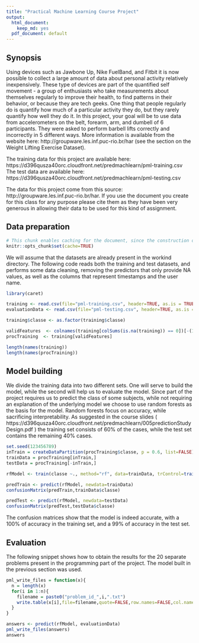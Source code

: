 ```yaml
---
title: "Practical Machine Learning Course Project"
output:
  html_document:
    keep_md: yes
  pdf_document: default
---
```


## Synopsis 
Using devices such as Jawbone Up, Nike FuelBand, and Fitbit it is now possible to collect a large amount of data about personal activity relatively inexpensively. These type of devices are part of the quantified self movement - a group of enthusiasts who take measurements about themselves regularly to improve their health, to find patterns in their behavior, or because they are tech geeks. One thing that people regularly do is quantify how much of a particular activity they do, but they rarely quantify how well they do it. In this project, your goal will be to use data from accelerometers on the belt, forearm, arm, and dumbell of 6 participants. They were asked to perform barbell lifts correctly and incorrectly in 5 different ways. More information is available from the website here: http://groupware.les.inf.puc-rio.br/har (see the section on the Weight Lifting Exercise Dataset).

The training data for this project are available here:
https://d396qusza40orc.cloudfront.net/predmachlearn/pml-training.csv
The test data are available here:
https://d396qusza40orc.cloudfront.net/predmachlearn/pml-testing.csv

The data for this project come from this source: http://groupware.les.inf.puc-rio.br/har. If you use the document you create for this class for any purpose please cite them as they have been very generous in allowing their data to be used for this kind of assignment.

## Data preparation
```r
# This chunk enables caching for the document, since the construction of the model is time consuming
knitr::opts_chunk$set(cache=TRUE)
```

We will assume that the datasets are already present in the workind directory. The following code reads both the training and test datasets, and performs some data cleaning, removing the predictors that only provide NA values, as well as the columns that represent timestamps and the user name.

```r
library(caret)

training <- read.csv(file="pml-training.csv", header=TRUE, as.is = TRUE, stringsAsFactors = FALSE, sep=',', na.strings=c('NA','','#DIV/0!'))
evaluationData <- read.csv(file="pml-testing.csv", header=TRUE, as.is = TRUE, stringsAsFactors = FALSE, sep=',', na.strings=c('NA','','#DIV/0!'))

training$classe <- as.factor(training$classe)

validFeatures  <- colnames(training[colSums(is.na(training)) == 0])[-(1:7)]
procTraining  <- training[validFeatures]

length(names(training))
length(names(procTraining))
```

## Model building

We divide the training data into two different sets. One will serve to build the model, while the second will help us to evaluate the model. Since part of the project requires us to predict the class of some subjects, while not requiring an explanation of the underlying model we choose to use random forests as the basis for the model. Random forests focus on accuracy, while sacrificing interpretability.
As suggested in the course slides ( https://d396qusza40orc.cloudfront.net/predmachlearn/005predictionStudyDesign.pdf ) the training set consists of 60% of the cases, while the test set contains the remaining 40% cases.

```r
set.seed(123456789)
inTrain = createDataPartition(procTraining$classe, p = 0.6, list=FALSE)
trainData = procTraining[inTrain,]
testData = procTraining[-inTrain,]

rfModel <- train(classe ~., method="rf", data=trainData, trControl=trainControl(method='cv'), number=5, allowParallel=TRUE )

predTrain <- predict(rfModel, newdata=trainData)
confusionMatrix(predTrain,trainData$classe)

predTest <- predict(rfModel, newdata=testData)
confusionMatrix(predTest,testData$classe)
```

The confusion matrices show that the model is indeed accurate, with a 100% of accuracy in the training set, and a 99% of accuracy in the test set.

## Evaluation

The following snippet shows how to obtain the results for the 20 separate problems present in the programming part of the project. The model built in the previous section was used.
```r
pml_write_files = function(x){
  n = length(x)
  for(i in 1:n){
    filename = paste0("problem_id_",i,".txt")
    write.table(x[i],file=filename,quote=FALSE,row.names=FALSE,col.names=FALSE)
  }
}

answers <- predict(rfModel, evaluationData)
pml_write_files(answers)
answers
```

